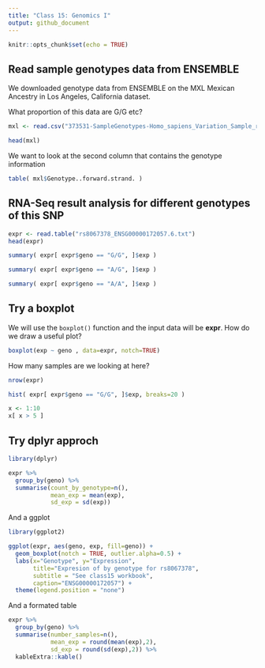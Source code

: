 ```yaml
---
title: "Class 15: Genomics I"
output: github_document
---
```


```r
knitr::opts_chunk$set(echo = TRUE)
```

## Read sample genotypes data from ENSEMBLE

We downloaded genotype data from ENSEMBLE on the MXL Mexican Ancestry in Los Angeles, California dataset.

What proportion of this data are G/G etc?

```r
mxl <- read.csv("373531-SampleGenotypes-Homo_sapiens_Variation_Sample_rs8067378.csv")

head(mxl)
```

We want to look at the second column that contains the genotype information

```r
table( mxl$Genotype..forward.strand. )
```


## RNA-Seq result analysis for different genotypes of this SNP

```r
expr <- read.table("rs8067378_ENSG00000172057.6.txt")
head(expr)
```

```r
summary( expr[ expr$geno == "G/G", ]$exp )
```

```r
summary( expr[ expr$geno == "A/G", ]$exp )
```

```r
summary( expr[ expr$geno == "A/A", ]$exp )
```

## Try a boxplot

We will use the `boxplot()` function and the input data will be **expr**. How do we draw a useful plot?

```r
boxplot(exp ~ geno , data=expr, notch=TRUE)
```

How many samples are we looking at here?
```r
nrow(expr)
```


```r
hist( expr[ expr$geno == "G/G", ]$exp, breaks=20 )
```



```r
x <- 1:10
x[ x > 5 ]
```



## Try dplyr approch
```r
library(dplyr)
```

```r
expr %>%
  group_by(geno) %>%
  summarise(count_by_genotype=n(),
            mean_exp = mean(exp),
            sd_exp = sd(exp))
```

And a ggplot

```r
library(ggplot2)

ggplot(expr, aes(geno, exp, fill=geno)) +
  geom_boxplot(notch = TRUE, outlier.alpha=0.5) +
  labs(x="Genotype", y="Expression",
       title="Expresion of by genotype for rs8067378",
       subtitle = "See class15 workbook",
       caption="ENSG00000172057") +
  theme(legend.position = "none") 
```

And a formated table
```r
expr %>%
  group_by(geno) %>%
  summarise(number_samples=n(),
            mean_exp = round(mean(exp),2),
            sd_exp = round(sd(exp),2)) %>%
  kableExtra::kable()
```



